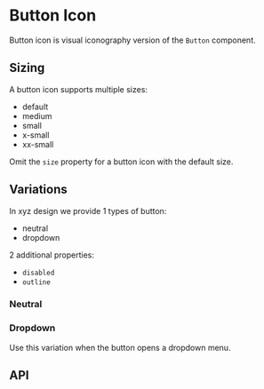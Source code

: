 

<Meta title="Button Icon" component={ButtonIcon} />

# Button Icon

Button icon is visual iconography version of the `Button` component.

<Preview withToolbar>
  <Story name="button icon" parameters={{ decorators: [withKnobs] }}>
    <ButtonIcon>
      <IconHelp />
    </ButtonIcon>
  </Story>
</Preview>

## Sizing

A button icon supports multiple sizes:

- default
- medium
- small
- x-small
- xx-small

Omit the `size` property for a button icon with the default size.

<Preview withToolbar>
  <Story name="sizing" parameters={{ decorators: [withKnobs] }}>
    <div>
      <ButtonIcon>
        <IconHelp />
      </ButtonIcon>
      <ButtonIcon size="medium">
        <IconHelp />
      </ButtonIcon>
      <ButtonIcon size="small">
        <IconHelp />
      </ButtonIcon>
      <ButtonIcon size="x-small">
        <IconHelp />
      </ButtonIcon>
      <ButtonIcon size="xx-small">
        <IconHelp />
      </ButtonIcon>
    </div>
  </Story>
</Preview>

## Variations

In xyz design we provide 1 types of button:

- neutral
- dropdown

2 additional properties:

- `disabled`
- `outline`

### Neutral

<Preview withToolbar>
  <Story name="neutral" parameters={{ decorators: [withKnobs] }}>
    <div>
      <ButtonIcon isNeutral>
        <IconHelp/>
      </ButtonIcon>
      <ButtonIcon size="medium" isNeutral>
        <IconHelp />
      </ButtonIcon>
      <ButtonIcon size="small" isNeutral>
        <IconHelp />
      </ButtonIcon>
      <ButtonIcon size="x-small" isNeutral>
        <IconHelp />
      </ButtonIcon>
      <ButtonIcon size="xx-small" isNeutral>
        <IconHelp />
      </ButtonIcon>
    </div>
  </Story>
  <Story name="outline" parameters={{ decorators: [withKnobs] }}>
    <ButtonIcon size="medium" isOutline>
      <IconHelp />
    </ButtonIcon>
  </Story>
</Preview>

<Preview withToolbar>
  <Story name="disabled neutral" parameters={{ decorators: [withKnobs] }}>
    <ButtonIcon size="medium" isNeutral disabled>
      <IconHelp/>
    </ButtonIcon>
  </Story>
  <Story name="disabled outline" parameters={{ decorators: [withKnobs] }}>
    <ButtonIcon size="medium" isOutline disabled>
      <IconHelp />
    </ButtonIcon>
  </Story>
</Preview>


### Dropdown

Use this variation when the button opens a dropdown menu.

<Preview withToolbar>
  <Story name="dropdown" parameters={{ decorators: [withKnobs] }}>
    <ButtonIcon size="small" hasDropdown>
      <IconHelp />
    </ButtonIcon>
  </Story>
</Preview>

## API

<Props of={ButtonIcon} />
